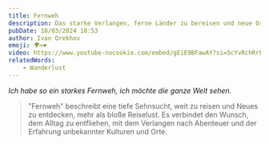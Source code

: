 ```yaml
---
title: Fernweh
description: Das starke Verlangen, ferne Länder zu bereisen und neue Orte zu entdecken.
pubDate: 18/03/2024 18:53
author: Ivan Orekhov
emoji: 🌍✈️❤️
video: https://www.youtube-nocookie.com/embed/gEiE9BFawAY?si=5cYvRchRrFDFtL9z&amp;start=337
relatedWords:
    - Wanderlust
---
```


_Ich habe so ein starkes Fernweh, ich möchte die ganze Welt sehen._

> "Fernweh" beschreibt eine tiefe Sehnsucht, weit zu reisen und Neues zu entdecken, mehr als bloße Reiselust.
> Es verbindet den Wunsch, dem Alltag zu entfliehen, mit dem Verlangen nach Abenteuer und der Erfahrung unbekannter Kulturen und Orte.
